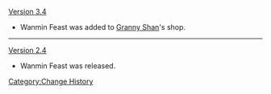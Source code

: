 [[Version 3.4]]
* Wanmin Feast was added to [[Granny Shan]]'s shop.
----
[[Version 2.4]]
* Wanmin Feast was released.
<noinclude>[[Category:Change History]]</noinclude>